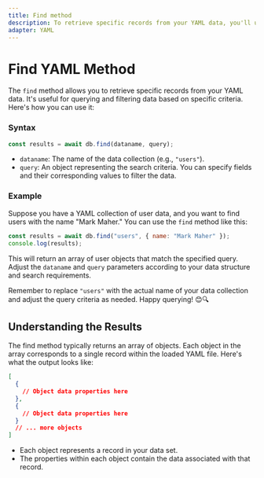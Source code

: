 ```yaml
---
title: Find method
description: To retrieve specific records from your YAML data, you'll use the find method. Here's how you can call it
adapter: YAML
---
```


# Find YAML Method

The `find` method allows you to retrieve specific records from your YAML data. It's useful for querying and filtering data based on specific criteria. Here's how you can use it:

### Syntax

```javascript
const results = await db.find(dataname, query);
```

- `dataname`: The name of the data collection (e.g., `"users"`).
- `query`: An object representing the search criteria. You can specify fields and their corresponding values to filter the data.

### Example

Suppose you have a YAML collection of user data, and you want to find users with the name "Mark Maher." You can use the `find` method like this:

```javascript
const results = await db.find("users", { name: "Mark Maher" });
console.log(results);
```

This will return an array of user objects that match the specified query. Adjust the `dataname` and `query` parameters according to your data structure and search requirements.

Remember to replace `"users"` with the actual name of your data collection and adjust the query criteria as needed. Happy querying! 😊🔍

## Understanding the Results

The find method typically returns an array of objects. Each object in the array corresponds to a single record within the loaded YAML file. Here's what the output looks like:

```json
[
  {
    // Object data properties here
  },
  {
    // Object data properties here
  }
  // ... more objects
]
```

- Each object represents a record in your data set.
- The properties within each object contain the data associated with that record.
